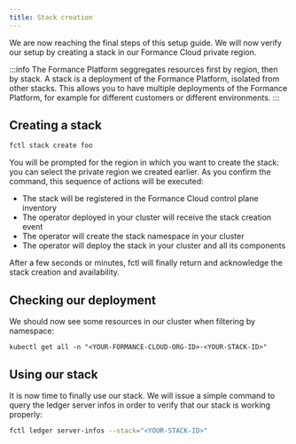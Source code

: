 ```yaml
---
title: Stack creation
---
```


We are now reaching the final steps of this setup guide. We will now verify our setup by creating a stack in our Formance Cloud private region.

:::info
The Formance Platform seggregates resources first by region, then by stack. A stack is a deployment of the Formance Platform, isolated from other stacks. This allows you to have multiple deployments of the Formance Platform, for example for different customers or different environments.
:::

## Creating a stack

```bash
fctl stack create foo
```

You will be prompted for the region in which you want to create the stack: you can select the private region we created earlier. As you confirm the command, this sequence of actions will be executed:

* The stack will be registered in the Formance Cloud control plane inventory
* The operator deployed in your cluster will receive the stack creation event
* The operator will create the stack namespace in your cluster
* The operator will deploy the stack in your cluster and all its components

After a few seconds or minutes, fctl will finally return and acknowledge the stack creation and availability.

## Checking our deployment

We should now see some resources in our cluster when filtering by namespace:

```
kubectl get all -n "<YOUR-FORMANCE-CLOUD-ORG-ID>-<YOUR-STACK-ID>"
```

## Using our stack

It is now time to finally use our stack. We will issue a simple command to query the ledger server infos in order to verify that our stack is working properly:

```bash
fctl ledger server-infos --stack="<YOUR-STACK-ID>"
```